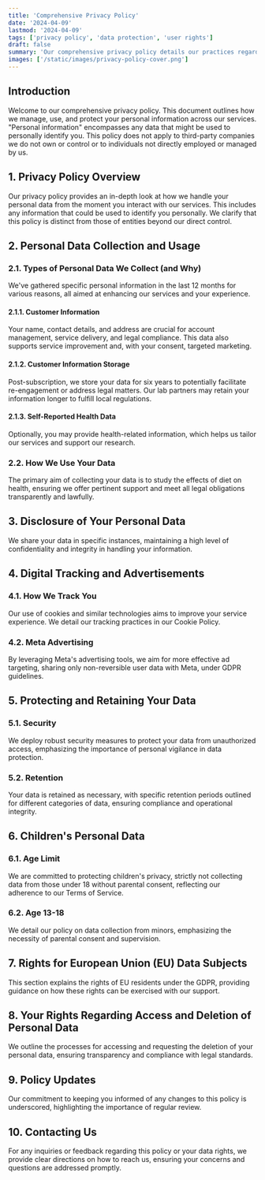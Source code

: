```yaml
---
title: 'Comprehensive Privacy Policy'
date: '2024-04-09'
lastmod: '2024-04-09'
tags: ['privacy policy', 'data protection', 'user rights']
draft: false
summary: 'Our comprehensive privacy policy details our practices regarding the collection, use, and safeguarding of your personal information. Understand your rights, our data management processes, and how we ensure your privacy and security.'
images: ['/static/images/privacy-policy-cover.png']
---
```


## Introduction

Welcome to our comprehensive privacy policy. This document outlines how we manage, use, and protect your personal information across our services. "Personal information" encompasses any data that might be used to personally identify you. This policy does not apply to third-party companies we do not own or control or to individuals not directly employed or managed by us.

<TOCInline toc={props.toc} exclude="Introduction" />

## 1. Privacy Policy Overview

Our privacy policy provides an in-depth look at how we handle your personal data from the moment you interact with our services. This includes any information that could be used to identify you personally. We clarify that this policy is distinct from those of entities beyond our direct control.

## 2. Personal Data Collection and Usage

### 2.1. Types of Personal Data We Collect (and Why)

We've gathered specific personal information in the last 12 months for various reasons, all aimed at enhancing our services and your experience.

#### 2.1.1. Customer Information

Your name, contact details, and address are crucial for account management, service delivery, and legal compliance. This data also supports service improvement and, with your consent, targeted marketing.

#### 2.1.2. Customer Information Storage

Post-subscription, we store your data for six years to potentially facilitate re-engagement or address legal matters. Our lab partners may retain your information longer to fulfill local regulations.

#### 2.1.3. Self-Reported Health Data

Optionally, you may provide health-related information, which helps us tailor our services and support our research.

### 2.2. How We Use Your Data

The primary aim of collecting your data is to study the effects of diet on health, ensuring we offer pertinent support and meet all legal obligations transparently and lawfully.

## 3. Disclosure of Your Personal Data

We share your data in specific instances, maintaining a high level of confidentiality and integrity in handling your information.

## 4. Digital Tracking and Advertisements

### 4.1. How We Track You

Our use of cookies and similar technologies aims to improve your service experience. We detail our tracking practices in our Cookie Policy.

### 4.2. Meta Advertising

By leveraging Meta's advertising tools, we aim for more effective ad targeting, sharing only non-reversible user data with Meta, under GDPR guidelines.

## 5. Protecting and Retaining Your Data

### 5.1. Security

We deploy robust security measures to protect your data from unauthorized access, emphasizing the importance of personal vigilance in data protection.

### 5.2. Retention

Your data is retained as necessary, with specific retention periods outlined for different categories of data, ensuring compliance and operational integrity.

## 6. Children's Personal Data

### 6.1. Age Limit

We are committed to protecting children's privacy, strictly not collecting data from those under 18 without parental consent, reflecting our adherence to our Terms of Service.

### 6.2. Age 13-18

We detail our policy on data collection from minors, emphasizing the necessity of parental consent and supervision.

## 7. Rights for European Union (EU) Data Subjects

This section explains the rights of EU residents under the GDPR, providing guidance on how these rights can be exercised with our support.

## 8. Your Rights Regarding Access and Deletion of Personal Data

We outline the processes for accessing and requesting the deletion of your personal data, ensuring transparency and compliance with legal standards.

## 9. Policy Updates

Our commitment to keeping you informed of any changes to this policy is underscored, highlighting the importance of regular review.

## 10. Contacting Us

For any inquiries or feedback regarding this policy or your data rights, we provide clear directions on how to reach us, ensuring your concerns and questions are addressed promptly.

